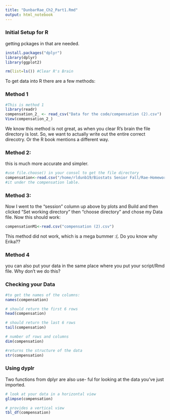 ```yaml
---
title: "DunbarRae_Ch2_Part1.Rmd"
output: html_notebook
---
```

### Initial Setup for R

getting pckages in that are needed.
```r
install.packages("dplyr")
library(dplyr)
library(ggplot2)
```


```r
rm(list=ls()) #Clear R's Brain
```

To get data into R there are a few methods:

### Method 1
```r
#This is method 1
library(readr)
compensation_2_ <- read_csv("Data for the code/compensation (2).csv")
View(compensation_2_)
```

We know this method is not great, as when you clear R's brain the file directory
is lost. So, we want to actually write out the entire correct direcotry. Or
the R book mentions a different way. 

### Method 2:
this is much more accurate and simpler. 
```r
#use file.choose() in your consol to get the file directory
compensation<-read.csv("/home/rldunb19/Biostats Senior Fall/Rae-Homework/Data for the code/compensation (2).csv") #fllows the file directory and reads it into R, saves
#it under the compensation lable. 
```

### Method 3:
Now I went to the "session" column up above by plots and Build and then clicked
"Set working directory" then "choose directory" and chose my Data file. Now this should work:

```r
compensationM1<-read.csv("compensation (2).csv")
```
This method did not work, which is a mega bummer :(. Do you know why Erika??

### Method 4
you can also put your data in the same place where you put your script/Rmd file. 
Why don't we do this?

### Checking your Data

```r
#to get the names of the columns:
names(compensation)

# should return the first 6 rows
head(compensation)

# should return the last 6 rows
tail(compensation)

# number of rows and columns
dim(compensation)

#returns the structure of the data
str(compensation)
```

### Using dyplr
Two functions from dplyr are also use- ful for looking at the data you’ve just imported.
```r
# look at your data in a horizontal view
glimpse(compensation)

# provides a vertical view
tbl_df(compensation)
```
